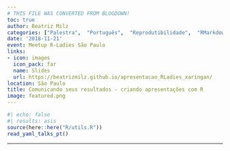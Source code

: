 ```yaml
---
# THIS FILE WAS CONVERTED FROM BLOGDOWN!
toc: true
author: Beatriz Milz
categories: ["Palestra",  "Português",  "Reprodutibilidade",  "RMarkdown", "xaringan", "Comunicação"]
date: '2018-11-21'
event: Meetup R-Ladies São Paulo
links:
- icon: images
  icon_pack: far
  name: Slides
  url: https://beatrizmilz.github.io/apresentacao_RLadies_xaringan/
location: São Paulo
title: Comunicando seus resultados - criando apresentações com R
image: featured.png
---
```


```r
#| echo: false
#| results: asis
source(here::here("R/utils.R"))
read_yaml_talks_pt()
```

------------------------------------------------------------------------

